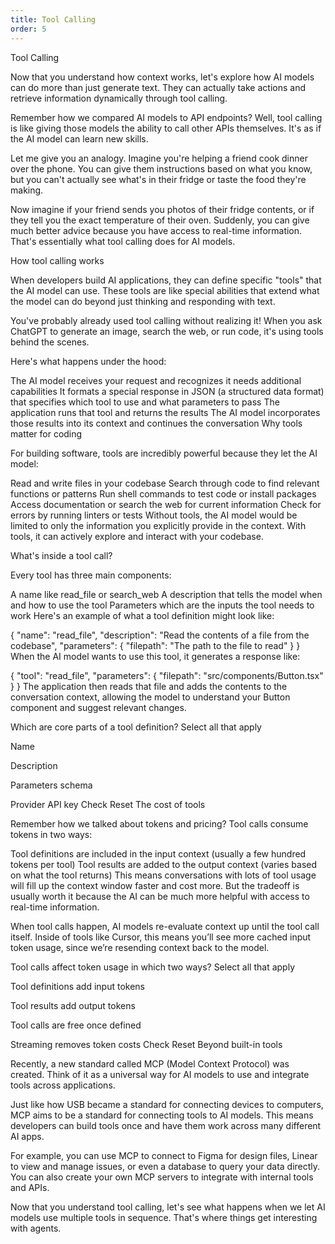 ```yaml
---
title: Tool Calling
order: 5
---
```

<MuxPlayer playbackId="TVEI1qteP9PzBGojxcJazbO24ipeCrwAaYERrJMIXag" />

Tool Calling

Now that you understand how context works, let's explore how AI models can do more than just generate text. They can actually take actions and retrieve information dynamically through tool calling.

Remember how we compared AI models to API endpoints? Well, tool calling is like giving those models the ability to call other APIs themselves. It's as if the AI model can learn new skills.

Let me give you an analogy. Imagine you're helping a friend cook dinner over the phone. You can give them instructions based on what you know, but you can't actually see what's in their fridge or taste the food they're making.

Now imagine if your friend sends you photos of their fridge contents, or if they tell you the exact temperature of their oven. Suddenly, you can give much better advice because you have access to real-time information. That's essentially what tool calling does for AI models.

How tool calling works

When developers build AI applications, they can define specific "tools" that the AI model can use. These tools are like special abilities that extend what the model can do beyond just thinking and responding with text.

You've probably already used tool calling without realizing it! When you ask ChatGPT to generate an image, search the web, or run code, it's using tools behind the scenes.

Here's what happens under the hood:

The AI model receives your request and recognizes it needs additional capabilities
It formats a special response in JSON (a structured data format) that specifies which tool to use and what parameters to pass
The application runs that tool and returns the results
The AI model incorporates those results into its context and continues the conversation
Why tools matter for coding

For building software, tools are incredibly powerful because they let the AI model:

Read and write files in your codebase
Search through code to find relevant functions or patterns
Run shell commands to test code or install packages
Access documentation or search the web for current information
Check for errors by running linters or tests
Without tools, the AI model would be limited to only the information you explicitly provide in the context. With tools, it can actively explore and interact with your codebase.

What's inside a tool call?

Every tool has three main components:

A name like read_file or search_web
A description that tells the model when and how to use the tool
Parameters which are the inputs the tool needs to work
Here's an example of what a tool definition might look like:


{
  "name": "read_file",
  "description": "Read the contents of a file from the codebase",
  "parameters": {
    "filepath": "The path to the file to read"
  }
}
When the AI model wants to use this tool, it generates a response like:


{
  "tool": "read_file",
  "parameters": {
    "filepath": "src/components/Button.tsx"
  }
}
The application then reads that file and adds the contents to the conversation context, allowing the model to understand your Button component and suggest relevant changes.

Which are core parts of a tool definition?
Select all that apply

Name

Description

Parameters schema

Provider API key
Check
Reset
The cost of tools

Remember how we talked about tokens and pricing? Tool calls consume tokens in two ways:

Tool definitions are included in the input context (usually a few hundred tokens per tool)
Tool results are added to the output context (varies based on what the tool returns)
This means conversations with lots of tool usage will fill up the context window faster and cost more. But the tradeoff is usually worth it because the AI can be much more helpful with access to real-time information.

When tool calls happen, AI models re-evaluate context up until the tool call itself. Inside of tools like Cursor, this means you’ll see more cached input token usage, since we’re resending context back to the model.

Tool calls affect token usage in which two ways?
Select all that apply

Tool definitions add input tokens

Tool results add output tokens

Tool calls are free once defined

Streaming removes token costs
Check
Reset
Beyond built-in tools

Recently, a new standard called MCP (Model Context Protocol) was created. Think of it as a universal way for AI models to use and integrate tools across applications.

Just like how USB became a standard for connecting devices to computers, MCP aims to be a standard for connecting tools to AI models. This means developers can build tools once and have them work across many different AI apps.

For example, you can use MCP to connect to Figma for design files, Linear to view and manage issues, or even a database to query your data directly. You can also create your own MCP servers to integrate with internal tools and APIs.

Now that you understand tool calling, let's see what happens when we let AI models use multiple tools in sequence. That's where things get interesting with agents.
